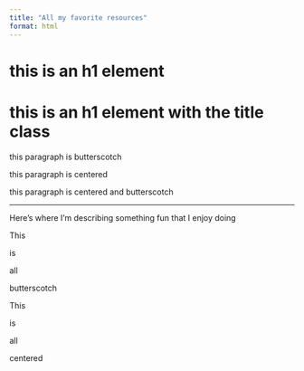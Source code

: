 ```yaml
---
title: "All my favorite resources"
format: html
---
```


<h1>this is an h1 element</h1>

<h1 class='title'>this is an h1 element with the title class</h1>

<p class='orange-text'>this paragraph is butterscotch</p>

<p class='center-text'>this paragraph is centered</p>

<p class='center-text orange-text'>this paragraph is centered and butterscotch</p>

---

Here's where I'm describing [something fun]{.orange-text} that I enjoy doing

::: {.orange-text}
This

is

all

butterscotch
:::

::: {.center-text}
This

is

all

centered
:::